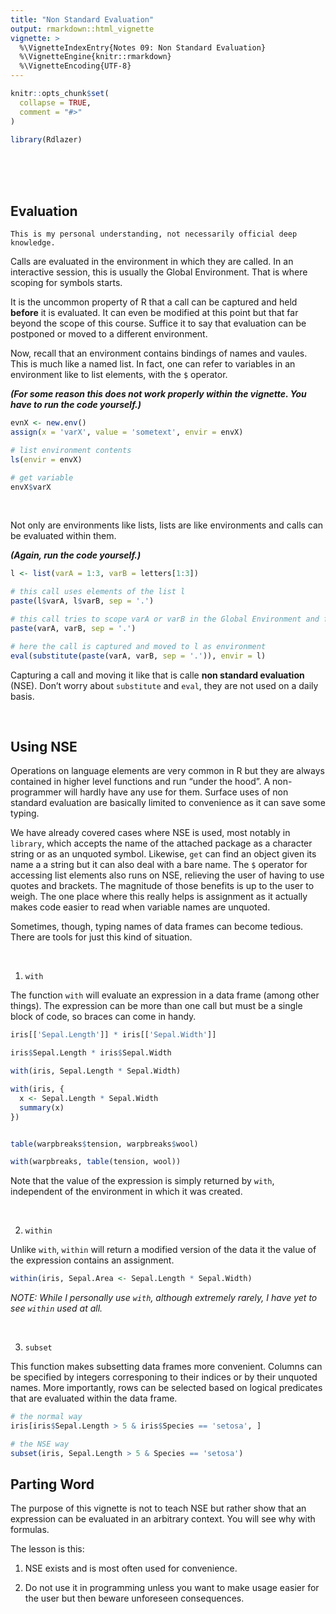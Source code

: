 ```yaml
---
title: "Non Standard Evaluation"
output: rmarkdown::html_vignette
vignette: >
  %\VignetteIndexEntry{Notes 09: Non Standard Evaluation}
  %\VignetteEngine{knitr::rmarkdown}
  %\VignetteEncoding{UTF-8}
---
```


```r
knitr::opts_chunk$set(
  collapse = TRUE,
  comment = "#>"
)
```

```r
library(Rdlazer)
```


<br><br><br>


## Evaluation

    This is my personal understanding, not necessarily official deep knowledge.

Calls are evaluated in the environment in which they are called. In an interactive session, this is usually the Global Environment. That is where scoping for symbols starts.

It is the uncommon property of R that a call can be captured and held **before** it is evaluated. It can even be modified at this point but that far beyond the scope of this course. Suffice it to say that evaluation can be postponed or moved to a different environment.

Now, recall that an environment contains bindings of names and vaules. This is much like a named list. In fact, one can refer to variables in an environment like to list elements, with the `$` operator.

***(For some reason this does not work properly within the vignette. You have to run the code yourself.)***
```r
evnX <- new.env()
assign(x = 'varX', value = 'sometext', envir = envX)

# list environment contents
ls(envir = envX)

# get variable
envX$varX
```

<br>

Not only are environments like lists, lists are like environments and calls can be evaluated within them.

***(Again, run the code yourself.)***

```r
l <- list(varA = 1:3, varB = letters[1:3])

# this call uses elements of the list l
paste(l$varA, l$varB, sep = '.')

# this call tries to scope varA or varB in the Global Environment and fails
paste(varA, varB, sep = '.')

# here the call is captured and moved to l as environment
eval(substitute(paste(varA, varB, sep = '.')), envir = l)
```

Capturing a call and moving it like that is calle **non standard evaluation** (NSE). Don't worry about `substitute` and `eval`, they are not used on a daily basis.

<br>

## Using NSE

Operations on language elements are very common in R but they are always contained in higher level functions and run "under the hood". A non-programmer will hardly have any use for them. Surface uses of non standard evaluation are basically limited to convenience as it can save some typing.

We have already covered cases where NSE is used, most notably in `library`, which accepts the name of the attached package as a character string or as an unquoted symbol. Likewise, `get` can find an object given its name a a string but it can also deal with a bare name. The `$` operator for accessing list elements also runs on NSE, relieving the user of having to use quotes and brackets. The magnitude of those benefits is up to the user to weigh. The one place where this really helps is assignment as it actually makes code easier to read when variable names are unquoted.

Sometimes, though, typing names of data frames can become tedious. There are tools for just this kind of situation.

<br>

1. `with`

The function `with` will evaluate an expression in a data frame (among other things). The expression can be more than one call but must be a single block of code, so braces can come in handy.
```r
iris[['Sepal.Length']] * iris[['Sepal.Width']]

iris$Sepal.Length * iris$Sepal.Width

with(iris, Sepal.Length * Sepal.Width)

with(iris, {
  x <- Sepal.Length * Sepal.Width
  summary(x)
})


table(warpbreaks$tension, warpbreaks$wool)

with(warpbreaks, table(tension, wool))
```
Note that the value of the expression is simply returned by `with`, independent of the environment in which it was created.

<br>

2. `within`

Unlike `with`, `within` will return a modified version of the data it the value of the expression contains an assignment.
```r
within(iris, Sepal.Area <- Sepal.Length * Sepal.Width)
```

*NOTE: While I personally use `with`, although extremely rarely, I have yet to see `within` used at all.*

<br>

3. `subset`

This function makes subsetting data frames more convenient. Columns can be specified by integers corresponing to their indices or by their unquoted names. More importantly, rows can be selected based on logical predicates that are evaluated within the data frame.
```r
# the normal way
iris[iris$Sepal.Length > 5 & iris$Species == 'setosa', ]

# the NSE way
subset(iris, Sepal.Length > 5 & Species == 'setosa')
```


## Parting Word

The purpose of this vignette is not to teach NSE but rather show that an expression can be evaluated in an arbitrary context. You will see why with formulas.

The lesson is this:

1. NSE exists and is most often used for convenience.

2. Do not use it in programming unless you want to make usage easier for the user but then beware unforeseen consequences.

